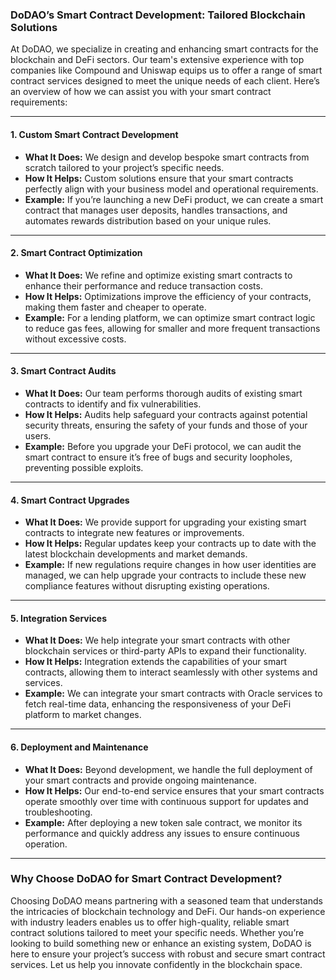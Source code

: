 ### **DoDAO’s Smart Contract Development: Tailored Blockchain Solutions**

At DoDAO, we specialize in creating and enhancing smart contracts for the blockchain and DeFi sectors. Our team's extensive experience with top companies like Compound and Uniswap equips us to offer a range of smart contract services designed to meet the unique needs of each client. Here’s an overview of how we can assist you with your smart contract requirements:

---

#### **1. Custom Smart Contract Development**

* **What It Does:** We design and develop bespoke smart contracts from scratch tailored to your project’s specific needs.
* **How It Helps:** Custom solutions ensure that your smart contracts perfectly align with your business model and operational requirements.
* **Example:** If you’re launching a new DeFi product, we can create a smart contract that manages user deposits, handles transactions, and automates rewards distribution based on your unique rules.

---

#### **2. Smart Contract Optimization**

* **What It Does:** We refine and optimize existing smart contracts to enhance their performance and reduce transaction costs.
* **How It Helps:** Optimizations improve the efficiency of your contracts, making them faster and cheaper to operate.
* **Example:** For a lending platform, we can optimize smart contract logic to reduce gas fees, allowing for smaller and more frequent transactions without excessive costs.

---

#### **3. Smart Contract Audits**

* **What It Does:** Our team performs thorough audits of existing smart contracts to identify and fix vulnerabilities.
* **How It Helps:** Audits help safeguard your contracts against potential security threats, ensuring the safety of your funds and those of your users.
* **Example:** Before you upgrade your DeFi protocol, we can audit the smart contract to ensure it’s free of bugs and security loopholes, preventing possible exploits.

---

#### **4. Smart Contract Upgrades**

* **What It Does:** We provide support for upgrading your existing smart contracts to integrate new features or improvements.
* **How It Helps:** Regular updates keep your contracts up to date with the latest blockchain developments and market demands.
* **Example:** If new regulations require changes in how user identities are managed, we can help upgrade your contracts to include these new compliance features without disrupting existing operations.

---

#### **5. Integration Services**

* **What It Does:** We help integrate your smart contracts with other blockchain services or third-party APIs to expand their functionality.
* **How It Helps:** Integration extends the capabilities of your smart contracts, allowing them to interact seamlessly with other systems and services.
* **Example:** We can integrate your smart contracts with Oracle services to fetch real-time data, enhancing the responsiveness of your DeFi platform to market changes.

---

#### **6. Deployment and Maintenance**

* **What It Does:** Beyond development, we handle the full deployment of your smart contracts and provide ongoing maintenance.
* **How It Helps:** Our end-to-end service ensures that your smart contracts operate smoothly over time with continuous support for updates and troubleshooting.
* **Example:** After deploying a new token sale contract, we monitor its performance and quickly address any issues to ensure continuous operation.

---

### **Why Choose DoDAO for Smart Contract Development?**

Choosing DoDAO means partnering with a seasoned team that understands the intricacies of blockchain technology and DeFi. Our hands-on experience with industry leaders enables us to offer high-quality, reliable smart contract solutions tailored to meet your specific needs. Whether you’re looking to build something new or enhance an existing system, DoDAO is here to ensure your project’s success with robust and secure smart contract services. Let us help you innovate confidently in the blockchain space.
